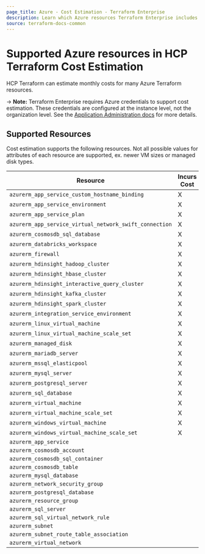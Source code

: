```yaml
---
page_title: Azure - Cost Estimation - Terraform Enterprise
description: Learn which Azure resources Terraform Enterprise includes in cost estimation.
source: terraform-docs-common
---
```


# Supported Azure resources in HCP Terraform Cost Estimation

HCP Terraform can estimate monthly costs for many Azure Terraform resources.

-> **Note:** Terraform Enterprise requires Azure credentials to support cost estimation. These credentials are configured at the instance level, not the organization level. See the [Application Administration docs](/terraform/enterprise/admin/application/integration) for more details.

## Supported Resources

Cost estimation supports the following resources. Not all possible values for attributes of each resource are supported, ex. newer VM sizes or managed disk types.

| Resource                                               | Incurs Cost |
| ------------------------------------------------------ | ----------- |
| `azurerm_app_service_custom_hostname_binding`          | X           |
| `azurerm_app_service_environment`                      | X           |
| `azurerm_app_service_plan`                             | X           |
| `azurerm_app_service_virtual_network_swift_connection` | X           |
| `azurerm_cosmosdb_sql_database`                        | X           |
| `azurerm_databricks_workspace`                         | X           |
| `azurerm_firewall`                                     | X           |
| `azurerm_hdinsight_hadoop_cluster`                     | X           |
| `azurerm_hdinsight_hbase_cluster`                      | X           |
| `azurerm_hdinsight_interactive_query_cluster`          | X           |
| `azurerm_hdinsight_kafka_cluster`                      | X           |
| `azurerm_hdinsight_spark_cluster`                      | X           |
| `azurerm_integration_service_environment`              | X           |
| `azurerm_linux_virtual_machine`                        | X           |
| `azurerm_linux_virtual_machine_scale_set`              | X           |
| `azurerm_managed_disk`                                 | X           |
| `azurerm_mariadb_server`                               | X           |
| `azurerm_mssql_elasticpool`                            | X           |
| `azurerm_mysql_server`                                 | X           |
| `azurerm_postgresql_server`                            | X           |
| `azurerm_sql_database`                                 | X           |
| `azurerm_virtual_machine`                              | X           |
| `azurerm_virtual_machine_scale_set`                    | X           |
| `azurerm_windows_virtual_machine`                      | X           |
| `azurerm_windows_virtual_machine_scale_set`            | X           |
| `azurerm_app_service`                                  |             |
| `azurerm_cosmosdb_account`                             |             |
| `azurerm_cosmosdb_sql_container`                       |             |
| `azurerm_cosmosdb_table`                               |             |
| `azurerm_mysql_database`                               |             |
| `azurerm_network_security_group`                       |             |
| `azurerm_postgresql_database`                          |             |
| `azurerm_resource_group`                               |             |
| `azurerm_sql_server`                                   |             |
| `azurerm_sql_virtual_network_rule`                     |             |
| `azurerm_subnet`                                       |             |
| `azurerm_subnet_route_table_association`               |             |
| `azurerm_virtual_network`                              |             |
